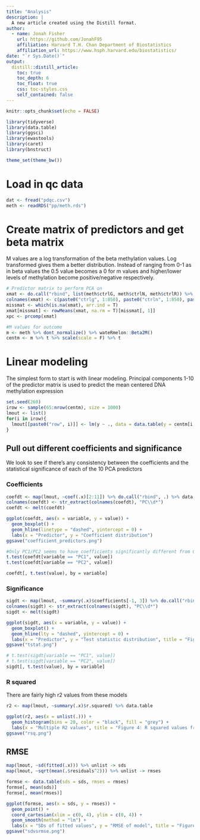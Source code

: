 ```yaml
---
title: "Analysis"
description: |
  A new article created using the Distill format.
author:
  - name: Jonah Fisher
    url: https://github.com/JonahF95
    affiliation: Harvard T.H. Chan Department of Biostatistics
    affiliation_url: https://www.hsph.harvard.edu/biostatistics/
date: "`r Sys.Date()`"
output: 
  distill::distill_article:
    toc: true
    toc_depth: 6
    toc_float: true
    css: toc-styles.css
    self_contained: false
---
```


```r
knitr::opts_chunk$set(echo = FALSE)

library(tidyverse)
library(data.table)
library(ggsci)
library(ewastools)
library(caret)
library(bnstruct)

theme_set(theme_bw())
```

# Load in qc data

```r
dat <- fread("pdqc.csv")
meth <- readRDS("pp/meth.rds")
```

# Create matrix of predictors and get beta matrix

M values are a log transformation of the beta methylation values. Log transformed
gives them a better distribution. Instead of ranging from 0-1 as in beta values
the 0.5 value becomes a 0 for m values and higher/lower levels of methylation become
positive/negative respectively.

```r
# Predictor matrix to perform PCA on
xmat <- do.call("rbind", list(meth$ctrlG, meth$ctrlN, meth$ctrlR)) %>% t
colnames(xmat) <- c(paste0("ctrlg", 1:850), paste0("ctrln", 1:850), paste0("ctrlr", 1:850))
missmat <- which(is.na(xmat), arr.ind = T)
xmat[missmat] <- rowMeans(xmat, na.rm = T)[missmat[, 1]]
xpc <- prcomp(xmat)

#M values for outcome
m <- meth %>% dont_normalize() %>% wateRmelon::Beta2M()
centm <- m %>% t %>% scale(scale = F) %>% t
```

# Linear modeling

The simplest form to start is with linear modeling. Principal components 1-10 of
the predictor matrix is used to predict the mean centered DNA methylation
expression

```r
set.seed(260)
irow <- sample(65:nrow(centm), size = 1000)
lmout <- list()
for(i in irow){
  lmout[[paste0("row", i)]] <- lm(y ~ ., data = data.table(y = centm[i,], x = xpc$x[, 1:10]))
}
```

## Pull out different coefficients and significance

We look to see if there's any consistency between the coefficients and the statistical
significance of each of the 10 PCA predictors

### Coefficients

```r
coefdt <- map(lmout, ~coef(.x)[2:11]) %>% do.call("rbind", .) %>% data.table
colnames(coefdt) <- str_extract(colnames(coefdt), "PC\\d*")
coefdt <- melt(coefdt)

ggplot(coefdt, aes(x = variable, y = value)) +
  geom_boxplot() +
  geom_hline(linetype = "dashed", yintercept = 0) +
  labs(x = "Predictor", y = "Coefficient distribution")
ggsave("coefficient_predictors.png")

#Only PC1/PC2 seems to have coefficients significantly different from 0 consistently
t.test(coefdt[variable == "PC1", value])
t.test(coefdt[variable == "PC2", value])

coefdt[, t.test(value), by = variable]
```

### Significance

```r
sigdt <- map(lmout, ~summary(.x)$coefficients[-1, 3]) %>% do.call("rbind", .) %>% data.table
colnames(sigdt) <- str_extract(colnames(sigdt), "PC\\d*")
sigdt <- melt(sigdt)

ggplot(sigdt, aes(x = variable, y = value)) +
  geom_boxplot() +
  geom_hline(lty = "dashed", yintercept = 0) +
  labs(x = "Predictor", y = "Test statistic distribution", title = "Figure 3: Coefficient boxplots from linear modeling")
ggsave("tstat.png")

# t.test(sigdt[variable == "PC1", value])
# t.test(sigdt[variable == "PC2", value])
sigdt[, t.test(value), by = variable]
```

### R squared

There are fairly high r2 values from these models

```r
r2 <- map(lmout, ~summary(.x)$r.squared) %>% data.table

ggplot(r2, aes(x = unlist(.))) +
  geom_histogram(bins = 20, color = "black", fill = "grey") +
  labs(x = "Multiple R2 values", title = "Figure 4: R squared values from linear modeling")
ggsave("rsq.png")

```


## RMSE

```r
map(lmout, ~sd(fitted(.x))) %>% unlist -> sds
map(lmout, ~sqrt(mean(.$residuals^2))) %>% unlist -> rmses

formse <- data.table(sds = sds, rmses = rmses)
formse[, mean(sds)]
formse[, mean(rmses)]

ggplot(formse, aes(x = sds, y = rmses)) +
  geom_point() +
  coord_cartesian(xlim = c(0, 4), ylim = c(0, 4)) +
  geom_smooth(method = "lm") +
  labs(x = "SDs of fitted values", y = "RMSE of model", title = "Figure 5: Fitted values SDs vs. RMSEs from linear modeling")
ggsave("sdvsrmse.png")
```


